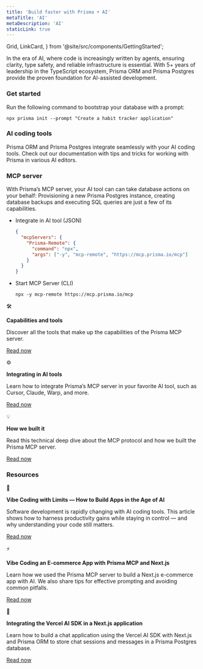 ```yaml
---
title: 'Build faster with Prisma + AI'
metaTitle: 'AI'
metaDescription: 'AI'
staticLink: true
---
```


  Grid,
  LinkCard,
} from '@site/src/components/GettingStarted';


In the era of AI, where code is increasingly written by agents, ensuring clarity, type safety, and reliable infrastructure is essential. With 5+ years of leadership in the TypeScript ecosystem, Prisma ORM and Prisma Postgres provide the proven foundation for AI-assisted development.

### Get started

Run the following command to bootstrap your database with a prompt:

```tsx
npx prisma init --prompt "Create a habit tracker application"
```

### AI coding tools

Prisma ORM and Prisma Postgres integrate seamlessly with your AI coding tools. Check out our documentation with tips and tricks for working with Prisma in various AI editors.

<Grid>
  <LinkCard
    icon="fa-brands fa-cursor"
    title="Cursor"
    desc="Set up Prisma ORM from scratch with a SQLite database in 5 minutes."
    link="/orm/more/ai-tools/cursor"
  />
  <LinkCard
    icon="fa-brands fa-windsurf"
    title="Windsurf"
    desc="Explore our ready-to-run examples with your favorite frameworks and libraries."
    link="/orm/more/ai-tools/windsurf"
  />
</Grid>
<Grid>
  <LinkCard
    icon="fa-brands fa-openai"
    title="Github"
    desc="Set up Prisma ORM from scratch with a SQLite database in 5 minutes."
    link="/orm/more/ai-tools/github-copilot"
  />
  <LinkCard
    icon="fa-brands fa-tabnine"
    title="Tabnine"
    desc="Explore our ready-to-run examples with your favorite frameworks and libraries."
    link="/orm/more/ai-tools/tabnine"
  />
</Grid>

### MCP server

With Prisma’s MCP server, your AI tool can can take database actions on your behalf: Provisioning a new Prisma Postgres instance, creating database backups and executing SQL queries are just a few of its capabilities.

- Integrate in AI tool (JSON)
    
    ```json
    {
      "mcpServers": {
        "Prisma-Remote": {
          "command": "npx",
          "args": ["-y", "mcp-remote", "https://mcp.prisma.io/mcp"]
        }
      }
    }
    ```
    
- Start MCP Server (CLI)
    
    ```tsx
    npx -y mcp-remote https://mcp.prisma.io/mcp
    ```
    

<aside>
🛠

**Capabilities and tools**

Discover all the tools that make up the capabilities of the Prisma MCP server.

[Read now](https://www.prisma.io/docs/postgres/integrations/mcp-server#tools)

</aside>

<aside>
⚙

**Integrating in AI tools**

Learn how to integrate Prisma’s MCP server in your favorite AI tool, such as Cursor, Claude, Warp, and more.

[Read now](https://www.prisma.io/docs/postgres/integrations/mcp-server#integrating-in-ai-tools)

</aside>

<aside>
💡

**How we built it**

Read this technical deep dive about the MCP protocol and how we built the Prisma MCP server.

[Read now](https://www.prisma.io/blog/about-mcp-servers-and-how-we-built-one-for-prisma)

</aside>

### Resources

<aside>
🤖

**Vibe Coding with Limits — How to Build Apps in the Age of AI**

Software development is rapidly changing with AI coding tools. This article shows how to harness productivity gains while staying in control — and why understanding your code still matters.

[Read now](https://www.prisma.io/blog/vibe-coding-with-limits-how-to-build-apps-in-the-age-of-ai)

</aside>

<aside>
⚡

**Vibe Coding an E-commerce App with Prisma MCP and Next.js**

Learn how we used the Prisma MCP server to build a Next.js e-commerce app with AI. We also share tips for effective prompting and avoiding common pitfalls.

[Read now](https://www.prisma.io/blog/vibe-coding-with-prisma-mcp-and-nextjs)

</aside>

<aside>
💬

**Integrating the Vercel AI SDK in a Next.js application**

Learn how to build a chat application using the Vercel AI SDK with Next.js and Prisma ORM to store chat sessions and messages in a Prisma Postgres database.

[Read now](https://www.prisma.io/docs/guides/ai-sdk-nextjs)

</aside>